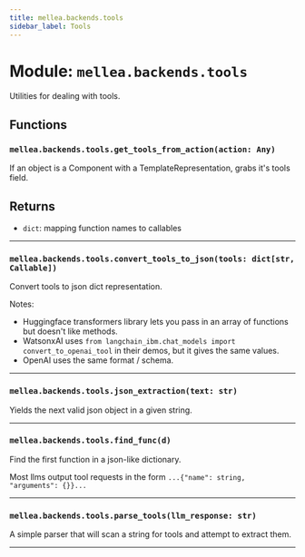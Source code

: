 ```yaml
---
title: mellea.backends.tools
sidebar_label: Tools
---
```


# Module: `mellea.backends.tools`

Utilities for dealing with tools.

## Functions

### `mellea.backends.tools.get_tools_from_action(action: Any)`

If an object is a Component with a TemplateRepresentation, grabs it's tools field.


## Returns

* `dict`: mapping function names to callables

---

### `mellea.backends.tools.convert_tools_to_json(tools: dict[str, Callable])`

Convert tools to json dict representation.

Notes:
- Huggingface transformers library lets you pass in an array of functions but doesn't like methods.
- WatsonxAI uses `from langchain_ibm.chat_models import convert_to_openai_tool` in their demos, but it gives the same values.
- OpenAI uses the same format / schema.

---

### `mellea.backends.tools.json_extraction(text: str)`

Yields the next valid json object in a given string.

---

### `mellea.backends.tools.find_func(d)`

Find the first function in a json-like dictionary.

Most llms output tool requests in the form `...{"name": string, "arguments": {}}...`

---

### `mellea.backends.tools.parse_tools(llm_response: str)`

A simple parser that will scan a string for tools and attempt to extract them.

---

